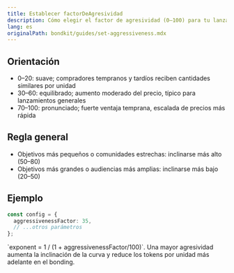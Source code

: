 ```yaml
---
title: Establecer factorDeAgresividad
description: Cómo elegir el factor de agresividad (0–100) para tu lanzamiento.
lang: es
originalPath: bondkit/guides/set-aggressiveness.mdx
---
```

## Orientación

- 0–20: suave; compradores tempranos y tardíos reciben cantidades similares por unidad
- 30–60: equilibrado; aumento moderado del precio, típico para lanzamientos generales
- 70–100: pronunciado; fuerte ventaja temprana, escalada de precios más rápida

## Regla general

- Objetivos más pequeños o comunidades estrechas: inclinarse más alto (50–80)
- Objetivos más grandes o audiencias más amplias: inclinarse más bajo (20–50)

## Ejemplo

```ts
const config = {
  aggressivenessFactor: 35,
  // ...otros parámetros
};
```

<Note>
`exponent = 1 / (1 + aggressivenessFactor/100)`. Una mayor agresividad aumenta la inclinación de la curva y reduce los tokens por unidad más adelante en el bonding.
</Note>

